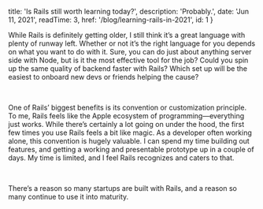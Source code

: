 
  title: 'Is Rails still worth learning today?',
  description: 'Probably.',
  date: 'Jun 11, 2021',
  readTime: 3,
  href: '/blog/learning-rails-in-2021',
  id: 1
}


While Rails is definitely getting older, I still think it’s a great language with plenty of runway left. Whether or not it’s the right language for you depends on what you want to do with it. Sure, you can do just about anything server side with Node, but is it the most effective tool for the job? Could you spin up the same quality of backend faster with Rails? Which set up will be the easiest to onboard new devs or friends helping the cause?

<br/>

One of Rails’ biggest benefits is its convention or customization principle. To me, Rails feels like the Apple ecosystem of programming—everything just works. While there’s certainly a lot going on under the hood, the first few times you use Rails feels a bit like magic. As a developer often working alone, this convention is hugely valuable. I can spend my time building out features, and getting a working and presentable prototype up in a couple of days. My time is limited, and I feel Rails recognizes and caters to that.

<br/>

There’s a reason so many startups are built with Rails, and a reason so many continue to use it into maturity.
